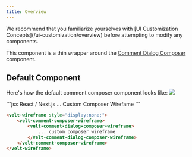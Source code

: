```yaml
---
title: Overview
---
```

<Note>
We recommend that you familiarize yourselves with [UI Customization Concepts](/ui-customization/overview) before attempting to modify any components.
</Note>

This component is a thin wrapper around the [Comment Dialog Composer](/async-collaboration/comments/customize-ui/comment-dialog/subcomponents/composer/overview) component.

## Default Component

Here's how the default comment composer component looks like:
![](/images/customization/velt-comment-dialog-sub-7.png)




<RequestExample>
```jsx React / Next.js
<VeltWireframe>
    <VeltCommentComposerWireframe>
        <VeltCommentDialogWireframe.Composer>
            ... Custom Composer Wirefame
        </VeltCommentDialogWireframe.Composer>
    </VeltCommentComposerWireframe>
</VeltWireframe>
```


```HTML HTML
<velt-wireframe style="display:none;">
    <velt-comment-composer-wireframe>
        <velt-comment-dialog-composer-wireframe>
            ... custom composer wireframe
        </velt-comment-dialog-composer-wireframe>
    </velt-comment-composer-wireframe>
</velt-wireframe>
```
</RequestExample>

